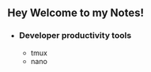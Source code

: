 
## Hey Welcome to my Notes! 
- ### Developer productivity tools
    - <Link href='/notes/tmux'>tmux</Link>
    - <Link href='/notes/nano'>nano</Link>



 
 